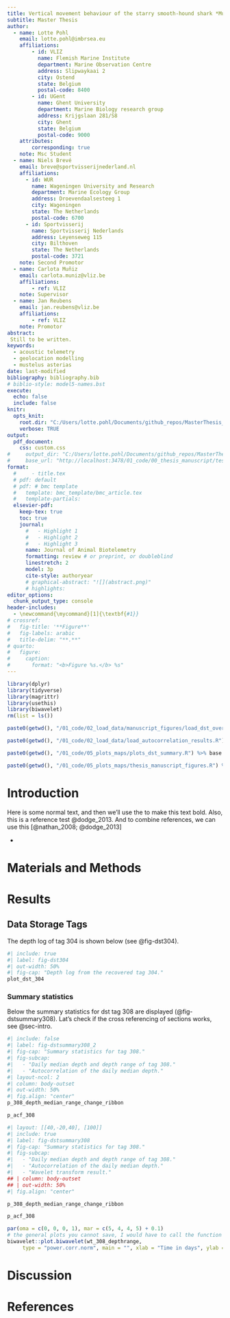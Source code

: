 ---
title: Vertical movement behaviour of the starry smooth-hound shark *Mustelus asterias* in the North Sea
subtitle: Master Thesis
author:
  - name: Lotte Pohl
    email: lotte.pohl@imbrsea.eu
    affiliations: 
        - id: VLIZ
          name: Flemish Marine Institute
          department: Marine Observation Centre
          address: Slipwaykaai 2
          city: Ostend
          state: Belgium
          postal-code: 8400
        - id: UGent
          name: Ghent University
          department: Marine Biology research group
          address: Krijgslaan 281/S8
          city: Ghent
          state: Belgium
          postal-code: 9000
    attributes:
        corresponding: true
    note: Msc Student
  - name: Niels Brevé
    email: breve@sportvisserijnederland.nl
    affiliations:
      - id: WUR
        name: Wageningen University and Research
        department: Marine Ecology Group
        address: Droevendaalsesteeg 1
        city: Wageningen
        state: The Netherlands
        postal-code: 6700
      - id: Sportvisserij
        name: Sportvisserij Nederlands
        address: Leyenseweg 115
        city: Bilthoven
        state: The Netherlands
        postal-code: 3721
    note: Second Promotor
  - name: Carlota Muñiz
    email: carlota.muniz@vliz.be
    affiliations:
        - ref: VLIZ
    note: Supervisor
  - name: Jan Reubens
    email: jan.reubens@vliz.be
    affiliations:
        - ref: VLIZ
    note: Promotor
abstract: 
 Still to be written.
keywords: 
  - acoustic telemetry
  - geolocation modelling
  - mustelus asterias
date: last-modified
bibliography: bibliography.bib
# biblio-style: model5-names.bst
execute:
  echo: false
  include: false
knitr:
  opts_knit:
    root.dir: "C:/Users/lotte.pohl/Documents/github_repos/MasterThesis_LottePohl/"
    verbose: TRUE
output:
  pdf_document:
    css: custom.css
#     output_dir: "C:/Users/lotte.pohl/Documents/github_repos/MasterThesis_LottePohl/01_code/00_thesis_manuscript/test"
#     base_url: "http://localhost:3478/01_code/00_thesis_manuscript/test"
format:
  #     - title.tex
  # pdf: default
  # pdf: # bmc template
  #   template: bmc_template/bmc_article.tex
  #   template-partials:
  elsevier-pdf:
    keep-tex: true
    toc: true
    journal:
      #   - Highlight 1
      #   - Highlight 2
      #   - Highlight 3
      name: Journal of Animal Biotelemetry
      formatting: review # or preprint, or doubleblind
      linestretch: 2
      model: 3p
      cite-style: authoryear
      # graphical-abstract: "![](abstract.png)"
      # highlights:
editor_options: 
  chunk_output_type: console
header-includes:
  - \newcommand{\mycommand}[1]{\textbf{#1}}
# crossref:
#   fig-title: '**Figure**'
#   fig-labels: arabic
#   title-delim: "**.**"
# quarto:
#   figure:
#     caption:
#       format: "<b>Figure %s.</b> %s"
---

```{r packages}
library(dplyr)
library(tidyverse)
library(magrittr)
library(usethis)
library(biwavelet)
rm(list = ls())
```

```{r workspace}
paste0(getwd(), "/01_code/02_load_data/manuscript_figures/load_dst_overview_plots.R") %>% base::source()

paste0(getwd(), "/01_code/02_load_data/load_autocorrelation_results.R") %>% base::source()

paste0(getwd(), "/01_code/05_plots_maps/plots_dst_summary.R") %>% base::source()

paste0(getwd(), "/01_code/05_plots_maps/thesis_manuscript_figures.R") %>% base::source()


```


# Introduction {#sec-intro}

Here is some normal text, and then we'll use the \mycommand{custom command} to make this text bold. Also, this is a reference test @dodge_2013. And to combine references, we can use this [@nathan_2008; @dodge_2013]


* 

# Materials and Methods {#sec-mm}

# Results {#sec-results}

## Data Storage Tags {#sec-results-dst}

The depth log of tag 304 is shown below (see @fig-dst304).

```{r}
#| include: true
#| label: fig-dst304
#| out-width: 50%
#| fig-cap: "Depth log from the recovered tag 304."
plot_dst_304
```

### Summary statistics {#sec-results-dst-summary}

Below the summary statistics for dst tag 308 are displayed (@fig-dstsummary308).
Lat's check if the cross referencing of sections works, see @sec-intro.

```{r}
#| include: false
#| label: fig-dstsummary308_2
#| fig-cap: "Summary statistics for tag 308."
#| fig-subcap:
#|   - "Daily median depth and depth range of tag 308."
#|   - "Autocorrelation of the daily median depth."
#| layout-ncol: 2
#| column: body-outset
#| out-width: 50%
#| fig.align: "center"
p_308_depth_median_range_change_ribbon

p_acf_308
```

```{r}
#| layout: [[40,-20,40], [100]]
#| include: true
#| label: fig-dstsummary308
#| fig-cap: "Summary statistics for tag 308."
#| fig-subcap:
#|   - "Daily median depth and depth range of tag 308."
#|   - "Autocorrelation of the daily median depth."
#|   - "Wavelet transform result."
## | column: body-outset
## | out-width: 50%
#| fig.align: "center"

p_308_depth_median_range_change_ribbon

p_acf_308

par(oma = c(0, 0, 0, 1), mar = c(5, 4, 4, 5) + 0.1)
# the general plots you cannot save, I would have to call the function in the thesis manuscript
biwavelet::plot.biwavelet(wt_308_depthrange,
     type = "power.corr.norm", main = "", xlab = "Time in days", ylab = "Period", plot.cb = T)

```


# Discussion

<!-- # Figures and tables -->

<!-- @fig-dst_308 is generated using an R chunk. -->

<!-- # Tables coming from R -->

<!-- Tables can also be generated using R chunks, as shown in @tbl-simple example. -->

# References {-}
